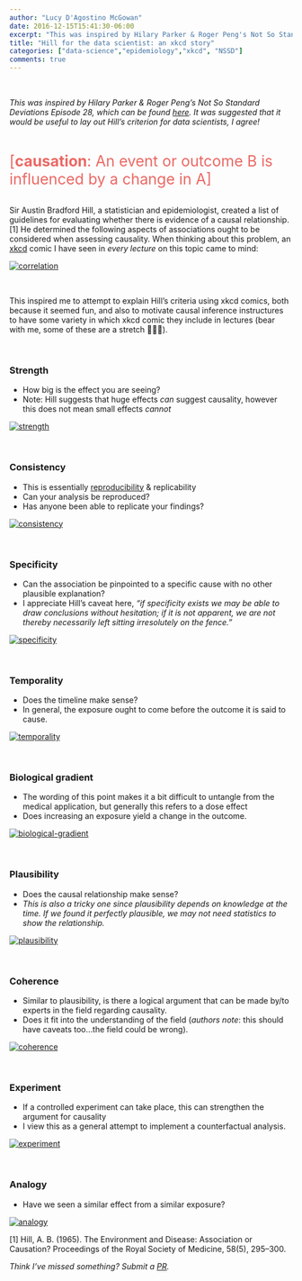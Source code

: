 ```yaml
---
author: "Lucy D'Agostino McGowan"
date: 2016-12-15T15:41:30-06:00
excerpt: "This was inspired by Hilary Parker & Roger Peng's Not So Standard Deviations Episode 28. It was suggested that it would be useful to lay out Hill's criterion for data scientists, I agree!"
title: "Hill for the data scientist: an xkcd story"
categories: ["data-science","epidemiology","xkcd", "NSSD"]
comments: true
---
```



<br>

*This was inspired by Hilary Parker & Roger Peng's Not So Standard Deviations Episode 28, which can be found [here](https://soundcloud.com/nssd-podcast/episode-28-writing-is-a-lot-harder-than-just-talking). It was suggested that it would be useful to lay out Hill's criterion for data scientists, I agree!*

<br>


<span style="color:#EB6864; font-size: 20pt">[**causation**: An event or outcome B is influenced by a change in A]</span>

<br>
Sir Austin Bradford Hill, a statistician and epidemiologist, created a list of guidelines for evaluating whether there is evidence of a causal relationship.[1] He determined the following aspects of associations ought to be considered when assessing causality. When thinking about this problem, an [xkcd](https://xkcd.com/) comic I have seen in *every lecture* on this topic came to mind:


<a href="http://xkcd.com/552/" target="_blank">
  <img src="http://imgs.xkcd.com/comics/correlation.png" alt="correlation">
</a>


<br>

This inspired me to attempt to explain Hill's criteria using xkcd comics, both because it seemed fun, and also to motivate causal inference instructures to have some variety in which xkcd comic they include in lectures (bear with me, some of these are a stretch 🙈💁🏻). 



<br>

### Strength

* How big is the effect you are seeing?
* Note: Hill suggests that huge effects *can* suggest causality, however this does not mean small effects *cannot* 



<a href="http://xkcd.com/1592/" target="_blank">
  <img src="http://imgs.xkcd.com/comics/overthinking.png" alt="strength">
</a>


<br>

### Consistency

* This is essentially [reproducibility](http://kbroman.org/steps2rr/) & replicability
* Can your analysis be reproduced?
* Has anyone been able to replicate your findings?


<a href="http://xkcd.com/242/" target="_blank">
  <img src="http://imgs.xkcd.com/comics/the_difference.png" alt="consistency">
</a>


<br>

### Specificity

* Can the association be pinpointed to a specific cause with no other plausible explanation?
* I appreciate Hill's caveat here, *"if specificity exists we may be able to draw conclusions without hesitation; if it is not apparent, we are not thereby necessarily left sitting irresolutely on the fence."*


<a href="http://xkcd.com/1217/" target="_blank">
  <img src="http://imgs.xkcd.com/comics/cells.png" alt="specificity">
</a>


<br>

### Temporality

* Does the timeline make sense? 
* In general, the exposure ought to come before the outcome it is said to cause.


<a href="http://xkcd.com/925/" target="_blank">
  <img src="http://imgs.xkcd.com/comics/cell_phones.png" alt="temporality">
</a>


<br>

### Biological gradient

* The wording of this point makes it a bit difficult to untangle from the medical application, but generally this refers to a dose effect
* Does increasing an exposure yield a change in the outcome.


<a href="http://xkcd.com/323/" target="_blank">
  <img src="http://imgs.xkcd.com/comics/ballmer_peak.png" alt="biological-gradient">
</a>


<br>

### Plausibility

* Does the causal relationship make sense?
* *This is also a tricky one since plausibility depends on knowledge at the time. If we found it perfectly plausible, we may not need statistics to show the relationship.*


<a href="http://xkcd.com/605/" target="_blank">
  <img src="http://imgs.xkcd.com/comics/extrapolating.png" alt="plausibility">
</a>


<br>

### Coherence

* Similar to plausibility, is there a logical argument that can be made by/to experts in the field regarding causality.
* Does it fit into the understanding of the field (*authors note*: this should have caveats too...the field could be wrong).


<a href="http://xkcd.com/1170/" target="_blank">
  <img src="http://imgs.xkcd.com/comics/bridge.png" alt="coherence">
</a>


<br>

### Experiment

* If a controlled experiment can take place, this can strengthen the argument for causality 
* I view this as a general attempt to implement a counterfactual analysis.


<a href="http://xkcd.com/1462/" target="_blank">
  <img src="http://imgs.xkcd.com/comics/blind_trials.png" alt="experiment">
</a>


<br>

### Analogy

* Have we seen a similar effect from a similar exposure? 


<a href="http://xkcd.com/882/" target="_blank">
  <img src="http://imgs.xkcd.com/comics/significant.png" alt="analogy">
</a>



[1] Hill, A. B. (1965). The Environment and Disease: Association or Causation? Proceedings of the Royal Society of Medicine, 58(5), 295–300.


*Think I've missed something? Submit a [PR](https://github.com/LFOD/real-blog/pulls).*
